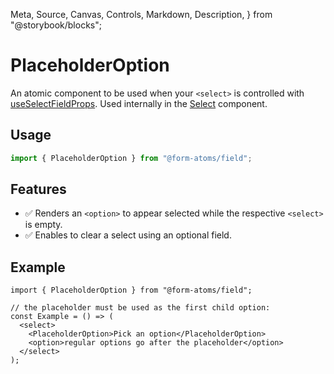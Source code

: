   Meta,
  Source,
  Canvas,
  Controls,
  Markdown,
  Description,
} from "@storybook/blocks";

<Meta title="components/atomic/PlaceholderOption" />

# PlaceholderOption

An atomic component to be used when your `<select>` is controlled with [useSelectFieldProps](?path=/docs/hooks-useselectfieldprops--docs).
Used internally in the [Select](?path=/docs/components-select--docs) component.

## Usage

```ts
import { PlaceholderOption } from "@form-atoms/field";
```

## Features

- ✅ Renders an `<option>` to appear selected while the respective `<select>` is empty.
- ✅ Enables to clear a select using an optional field.

## Example

```tsx
import { PlaceholderOption } from "@form-atoms/field";

// the placeholder must be used as the first child option:
const Example = () => (
  <select>
    <PlaceholderOption>Pick an option</PlaceholderOption>
    <option>regular options go after the placeholder</option>
  </select>
);
```
